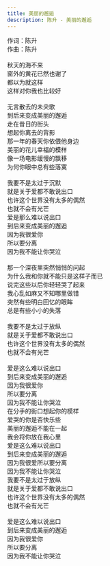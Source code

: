 ```yaml
---
title: 美丽的邂逅
description: 陈升 - 美丽的邂逅
---
```


作词：陈升<br />作曲：陈升<br /><br />秋天的海不来<br />窗外的黄花已然也谢了<br />都以为就这样<br />这样对你我也比较好<br /><br />无言散去的未央歌<br />到后来变成美丽的邂逅<br />走在昔日的街头<br />想起你离去的背影<br />那一年的春天你依偎他身边<br />美丽的花儿幸福的模样<br />像一场电影缓慢的飘移<br />为何你眼中总有些落寞<br /><br />我要不是太过于沉默<br />就是关于爱都不敢说出口<br />也许这个世界没有太多的偶然<br />也就不会有光芒<br />爱是那么难以说出口<br />到后来变成美丽的邂逅<br />因为我很爱你<br />所以要分离<br />因为我不能让你哭泣<br /><br />那一个深夜里突然悄悄的问起<br />为什么我和你就不能只是这样子而已<br />说完这些以后你轻轻哭了起来<br />我心乱如麻又不知哪里做错<br />突然有些明白回忆的眼眸<br />总是有些小小的失落<br /><br />我要不是太过于放纵<br />就是关于爱都不敢说出口<br />也许这个世界没有太多的偶然<br />也就不会有光芒<br /><br />爱是这么难以说出口<br />到后来变成美丽的邂逅<br />因为我很爱你<br />所以要分离<br />因为我不能让你哭泣<br />在分手的街口想起你的模样<br />爱哭的你是否快乐些<br />美丽的邂逅不能在一起<br />我会将你放在我心里<br />爱是这么难以说出口<br />到后来变成美丽的邂逅<br />因为我很爱所以要分离<br />因为我不能让你哭泣<br />我要不是太过于放纵<br />就是关于爱都不敢说出口<br />也许这个世界没有太多的偶然<br />也就不会有光芒<br /><br />爱是这么难以说出口<br />到后来变成美丽的邂逅<br />因为我很爱你<br />所以要分离<br />因为我不能让你哭泣